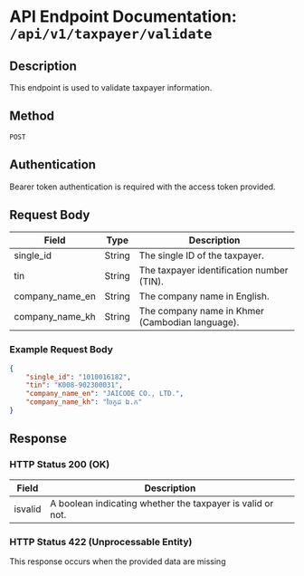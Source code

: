 # API Endpoint Documentation: `/api/v1/taxpayer/validate`

## Description
This endpoint is used to validate taxpayer information.

## Method
`POST`

## Authentication
Bearer token authentication is required with the access token provided.

## Request Body
| Field            | Type    | Description                                      |
|------------------|---------|--------------------------------------------------|
| single_id        | String  | The single ID of the taxpayer.                   |
| tin              | String  | The taxpayer identification number (TIN).        |
| company_name_en  | String  | The company name in English.                     |
| company_name_kh  | String  | The company name in Khmer (Cambodian language).  |

### Example Request Body
```json 
{
    "single_id": "1010016182",
    "tin": "K008-902300031",
    "company_name_en": "JAICODE CO., LTD.",
    "company_name_kh": "ចៃកូដ ឯ.ក"
}
```
## Response

### HTTP Status 200 (OK)
| Field   | Description                                    |
|---------|------------------------------------------------|
| isvalid | A boolean indicating whether the taxpayer is valid or not. |

### HTTP Status 422 (Unprocessable Entity)
This response occurs when the provided data are missing